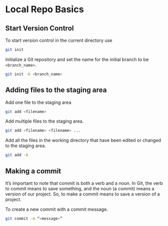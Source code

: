 # Local Repo Basics

## Start Version Control

To start version control in the current directory use

```sh
git init
```

Initialize a Git repository and set the name for the initial branch to be
`<branch_name>`.

```sh
git init -b <branch_name>
```

## Adding files to the staging area

Add one file to the staging area

```sh
git add <filename>
```

Add multiple files to the staging area.

```sh
git add <filename> <filename> ...
```

Add all the files in the working directory that have been edited or changed to
the staging area.

```sh
git add -A
```

## Making a commit

It’s important to note that commit is both a verb and a noun. In Git, the verb
to commit means to save something, and the noun (a commit) means a version of
our project. So, to make a commit means to save a version of a project.

To create a new commit with a commit message.

```sh
git commit -m “<message>”
```
